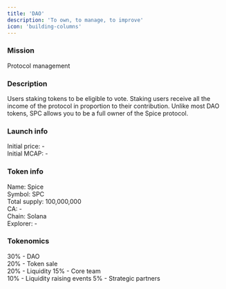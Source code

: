 ```yaml
---
title: 'DAO'
description: 'To own, to manage, to improve'
icon: 'building-columns'
---
```


### Mission

Protocol management

### Description

Users staking tokens to be eligible to vote. Staking users receive all the income of the protocol in proportion to their contribution. Unlike most DAO tokens, SPC allows you to be a full owner of the Spice protocol.

### Launch info

Initial price: -  
Initial MCAP: -

### Token info

Name: Spice  
Symbol: SPC  
Total supply: 100,000,000  
CA: -  
Chain: Solana  
Explorer: -

### Tokenomics

30% - DAO  
20% - Token sale  
20% - Liquidity 
15% - Core team   
10% - Liquidity raising events
5% - Strategic partners  